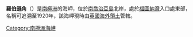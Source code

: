 {{coord|54|6|S|36|46|W|display=title}}

'''羅伯遜角'''（{{lang-en|Robertson Point}}）是[[南極洲|南極洲]]的海岬，位於[[南喬治亞島|南喬治亞島]]北岸，處於[[福圖納灣|福圖納灣]]入口處東部，名稱可追溯至1920年，該海岬現時由[[英國海外領土|英國海外領土]]管轄。

{{Antarctica-geo-stub}}
[[Category:南極洲海岬|Category:南極洲海岬]]